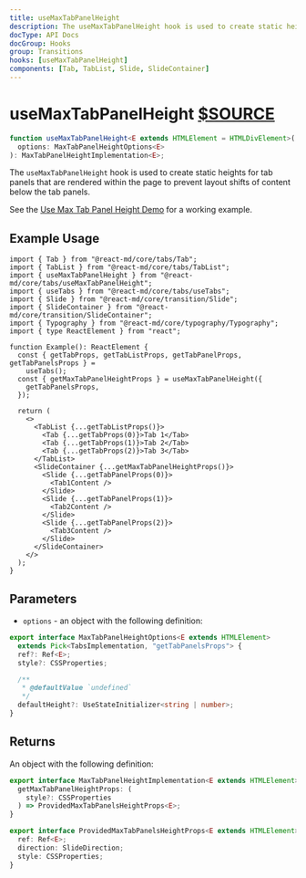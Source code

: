 ```yaml
---
title: useMaxTabPanelHeight
description: The useMaxTabPanelHeight hook is used to create static heights for tab panels that are rendered within the page to prevent layout shifts of content below the tab panels.
docType: API Docs
docGroup: Hooks
group: Transitions
hooks: [useMaxTabPanelHeight]
components: [Tab, TabList, Slide, SlideContainer]
---
```


# useMaxTabPanelHeight [$SOURCE](packages/core/src/tabs/useMaxTabPanelHeight.ts)

```ts disableTransform
function useMaxTabPanelHeight<E extends HTMLElement = HTMLDivElement>(
  options: MaxTabPanelHeightOptions<E>
): MaxTabPanelHeightImplementation<E>;
```

The `useMaxTabPanelHeight` hook is used to create static heights for tab panels
that are rendered within the page to prevent layout shifts of content below the
tab panels.

See the [Use Max Tab Panel Height Demo](/components/tabs#use-max-tab-panel-height) for
a working example.

## Example Usage

```tsx
import { Tab } from "@react-md/core/tabs/Tab";
import { TabList } from "@react-md/core/tabs/TabList";
import { useMaxTabPanelHeight } from "@react-md/core/tabs/useMaxTabPanelHeight";
import { useTabs } from "@react-md/core/tabs/useTabs";
import { Slide } from "@react-md/core/transition/Slide";
import { SlideContainer } from "@react-md/core/transition/SlideContainer";
import { Typography } from "@react-md/core/typography/Typography";
import { type ReactElement } from "react";

function Example(): ReactElement {
  const { getTabProps, getTabListProps, getTabPanelProps, getTabPanelsProps } =
    useTabs();
  const { getMaxTabPanelHeightProps } = useMaxTabPanelHeight({
    getTabPanelsProps,
  });

  return (
    <>
      <TabList {...getTabListProps()}>
        <Tab {...getTabProps(0)}>Tab 1</Tab>
        <Tab {...getTabProps(1)}>Tab 2</Tab>
        <Tab {...getTabProps(2)}>Tab 3</Tab>
      </TabList>
      <SlideContainer {...getMaxTabPanelHeightProps()}>
        <Slide {...getTabPanelProps(0)}>
          <Tab1Content />
        </Slide>
        <Slide {...getTabPanelProps(1)}>
          <Tab2Content />
        </Slide>
        <Slide {...getTabPanelProps(2)}>
          <Tab3Content />
        </Slide>
      </SlideContainer>
    </>
  );
}
```

## Parameters

- `options` - an object with the following definition:

```ts disableTransform
export interface MaxTabPanelHeightOptions<E extends HTMLElement>
  extends Pick<TabsImplementation, "getTabPanelsProps"> {
  ref?: Ref<E>;
  style?: CSSProperties;

  /**
   * @defaultValue `undefined`
   */
  defaultHeight?: UseStateInitializer<string | number>;
}
```

## Returns

An object with the following definition:

```ts disableTransform
export interface MaxTabPanelHeightImplementation<E extends HTMLElement> {
  getMaxTabPanelHeightProps: (
    style?: CSSProperties
  ) => ProvidedMaxTabPanelsHeightProps<E>;
}

export interface ProvidedMaxTabPanelsHeightProps<E extends HTMLElement> {
  ref: Ref<E>;
  direction: SlideDirection;
  style: CSSProperties;
}
```
